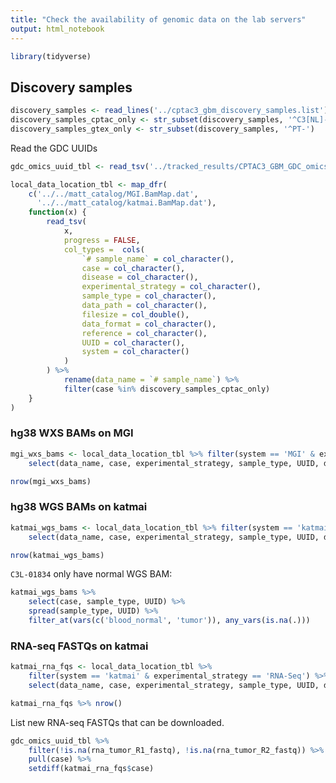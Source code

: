 ```yaml
---
title: "Check the availability of genomic data on the lab servers"
output: html_notebook
---
```


```r
library(tidyverse)
```


## Discovery samples
```r
discovery_samples <- read_lines('../cptac3_gbm_discovery_samples.list')
discovery_samples_cptac_only <- str_subset(discovery_samples, '^C3[NL]-')
discovery_samples_gtex_only <- str_subset(discovery_samples, '^PT-')
```

Read the GDC UUIDs 
```r
gdc_omics_uuid_tbl <- read_tsv('../tracked_results/CPTAC3_GBM_GDC_omics_UUIDs.tsv')
```

```r
local_data_location_tbl <- map_dfr(
    c('../../matt_catalog/MGI.BamMap.dat', 
      '../../matt_catalog/katmai.BamMap.dat'),
    function(x) {
        read_tsv(
            x, 
            progress = FALSE,
            col_types =  cols(
                `# sample_name` = col_character(),
                case = col_character(),
                disease = col_character(),
                experimental_strategy = col_character(),
                sample_type = col_character(),
                data_path = col_character(),
                filesize = col_double(),
                data_format = col_character(),
                reference = col_character(),
                UUID = col_character(),
                system = col_character()
            )
        ) %>%
            rename(data_name = `# sample_name`) %>%
            filter(case %in% discovery_samples_cptac_only)
    }
) 
```


### hg38 WXS BAMs on MGI
```r
mgi_wxs_bams <- local_data_location_tbl %>% filter(system == 'MGI' & experimental_strategy == 'WXS') %>%
    select(data_name, case, experimental_strategy, sample_type, UUID, data_format, system, data_path)

nrow(mgi_wxs_bams)
```


### hg38 WGS BAMs on katmai
```r
katmai_wgs_bams <- local_data_location_tbl %>% filter(system == 'katmai' & experimental_strategy == 'WGS') %>%
    select(data_name, case, experimental_strategy, sample_type, UUID, data_format, system, data_path)

nrow(katmai_wgs_bams)
```

`C3L-01834` only have normal WGS BAM:
```r
katmai_wgs_bams %>% 
    select(case, sample_type, UUID) %>%
    spread(sample_type, UUID) %>%
    filter_at(vars(c('blood_normal', 'tumor')), any_vars(is.na(.)))
```


### RNA-seq FASTQs on katmai
```r
katmai_rna_fqs <- local_data_location_tbl %>% 
    filter(system == 'katmai' & experimental_strategy == 'RNA-Seq') %>%
    select(data_name, case, experimental_strategy, sample_type, UUID, data_format, system, data_path)

katmai_rna_fqs %>% nrow()
```

List new RNA-seq FASTQs that can be downloaded.
```r
gdc_omics_uuid_tbl %>% 
    filter(!is.na(rna_tumor_R1_fastq), !is.na(rna_tumor_R2_fastq)) %>%
    pull(case) %>%
    setdiff(katmai_rna_fqs$case)
```